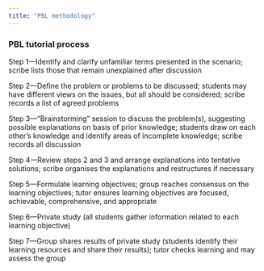 ```yaml
---
title: "PBL methodology"
---
```

::: {.callout-note}
### PBL tutorial process

Step 1—Identify and clarify unfamiliar terms presented in the scenario;
scribe lists those that remain unexplained after discussion

Step 2—Define the problem or problems to be discussed; students may
have different views on the issues, but all should be considered;
scribe records a list of agreed problems

Step 3—“Brainstorming” session to discuss the problem(s), suggesting
possible explanations on basis of prior knowledge; students draw
on each other’s knowledge and identify areas of incomplete
knowledge; scribe records all discussion

Step 4—Review steps 2 and 3 and arrange explanations into tentative
solutions; scribe organises the explanations and restructures if
necessary

Step 5—Formulate learning objectives; group reaches consensus on
the learning objectives; tutor ensures learning objectives are
focused, achievable, comprehensive, and appropriate

Step 6—Private study (all students gather information related to each
learning objective)

Step 7—Group shares results of private study (students identify their
learning resources and share their results); tutor checks learning
and may assess the group
:::
